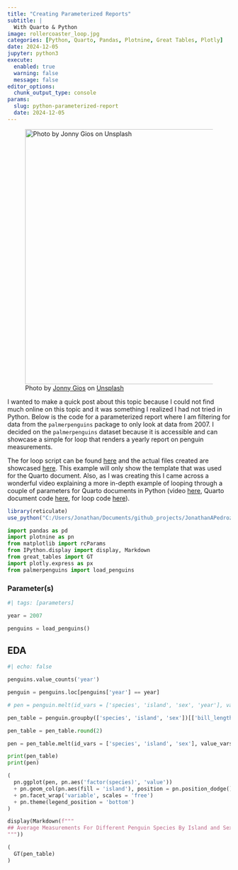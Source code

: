 ```yaml
---
title: "Creating Parameterized Reports" 
subtitle: |
  With Quarto & Python
image: rollercoaster_loop.jpg
categories: [Python, Quarto, Pandas, Plotnine, Great Tables, Plotly]
date: 2024-12-05
jupyter: python3
execute:
  enabled: true
  warning: false
  message: false
editor_options: 
  chunk_output_type: console
params:
  slug: python-parameterized-report
  date: 2024-12-05
---
```


![Photo by [Jonny Gios](https://unsplash.com/@supergios?utm_content=creditCopyText&utm_medium=referral&utm_source=unsplash) on [Unsplash](https://unsplash.com/photos/green-and-brown-roller-coaster-under-blue-sky-during-daytime-M6sDLz3MCmE?utm_content=creditCopyText&utm_medium=referral&utm_source=unsplash)](rollercoaster_loop.jpg){fig-alt="An image of rollercoaster going through two loops." fig-align="left" width="6in"}

I wanted to make a quick post about this topic because I could not find much online on this topic and it was something I realized I had not tried in Python. Below is the code for a parameterized report where I am filtering for data from the `palmerpenguins` package to only look at data from 2007. I decided on the `palmerpenguins` dataset because it is accessible and can showcase a simple for loop that renders a yearly report on penguin measurements. 

The for loop script can be found [here]() and the actual files created are showcased [here](). This example will only show the template that was used for the Quarto document. Also, as I was creating this I came across a wonderful video explaining a more in-depth example of looping through a couple of parameters for Quarto documents in Python (video [here](https://www.youtube.com/watch?v=_kjs_u3Ctt4), Quarto document code [here](https://github.com/KeithGalli/quarto-crash-course/blob/parameterized-reports/parameterized-report.qmd), for loop code [here](https://github.com/KeithGalli/quarto-crash-course/blob/parameterized-reports/generate_all_reports.py)).

```r
library(reticulate)
use_python("C:/Users/Jonathan/Documents/github_projects/JonathanAPedroza.com/blog/Scripts/python.exe")
```

```python
import pandas as pd
import plotnine as pn
from matplotlib import rcParams
from IPython.display import display, Markdown
from great_tables import GT
import plotly.express as px
from palmerpenguins import load_penguins
```

### Parameter(s)

```python
#| tags: [parameters]

year = 2007
```

```python
penguins = load_penguins()
```

## EDA

```python
#| echo: false

penguins.value_counts('year')

penguin = penguins.loc[penguins['year'] == year]

# pen = penguin.melt(id_vars = ['species', 'island', 'sex', 'year'], value_vars = ['bill_length_mm', 'bill_depth_mm', 'flipper_length_mm', 'body_mass_g']).dropna()

pen_table = penguin.groupby(['species', 'island', 'sex'])[['bill_length_mm', 'bill_depth_mm', 'flipper_length_mm', 'body_mass_g']].mean().reset_index()

pen_table = pen_table.round(2)

pen = pen_table.melt(id_vars = ['species', 'island', 'sex'], value_vars = ['bill_length_mm', 'bill_depth_mm', 'flipper_length_mm', 'body_mass_g'])

print(pen_table)
print(pen)
```

```python
(
  pn.ggplot(pen, pn.aes('factor(species)', 'value'))
  + pn.geom_col(pn.aes(fill = 'island'), position = pn.position_dodge())
  + pn.facet_wrap('variable', scales = 'free')
  + pn.theme(legend_position = 'bottom')
)
```

```python
display(Markdown(f"""
## Average Measurements For Different Penguin Species By Island and Sex in the Year {year}
"""))
```

```python
(
  GT(pen_table)
)
```